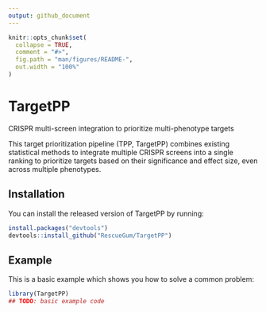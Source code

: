 ```yaml
---
output: github_document
---
```


<!-- README.md is generated from README.Rmd. Please edit that file -->

```r
knitr::opts_chunk$set(
  collapse = TRUE,
  comment = "#>",
  fig.path = "man/figures/README-",
  out.width = "100%"
)
```

# TargetPP

<!-- badges: start -->
<!-- badges: end -->

CRISPR multi-screen integration to prioritize multi-phenotype targets

This target prioritization pipeline (TPP, TargetPP) combines existing statistical methods
to integrate multiple CRISPR screens into a single ranking to prioritize targets based on their
significance and effect size, even across multiple phenotypes.

## Installation

You can install the released version of TargetPP by running:

``` r
install.packages("devtools")
devtools::install_github("RescueGum/TargetPP")
```

## Example

This is a basic example which shows you how to solve a common problem:

```r
library(TargetPP)
## TODO: basic example code
```
